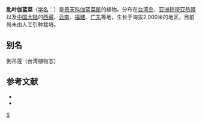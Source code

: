 {{Speciesbox 
| taxon = Kalanchoe spathulata
| authority = Poir. DC., 1799
}}

'''匙叶伽蓝菜'''（[[学名|学名]]：{{lang|la|''Kalanchoe spathulata''}}）是[[景天科|景天科]][[伽蓝菜属|伽蓝菜属]]的植物。分布在[[台湾岛|台湾岛]]、[[亚洲热带亚热带|亚洲热带亚热带]]以及[[中国大陆|中国大陆]]的[[西藏|西藏]]、[[云南|云南]]、[[福建|福建]]、[[广东|广东]]等地，生长于海拔2,000米的地区，目前尚未由人工引种栽培。

== 别名 ==
倒吊莲（台湾植物志）

== 参考文献 ==
<div class="references-small">
* {{cite web| url =http://www.bioinfo.cn/db05/KmzwSpecies.php?action=view&id=5681| title =匙叶伽蓝菜| work =《中国高等植物数据库全库》| publisher =中国科学院微生物研究所| author =昆明植物研究所| accessdate =2009-02-25| deadurl =yes| archiveurl =https://web.archive.org/web/20160305053351/http://www.bioinfo.cn/db05/KmzwSpecies.php?action=view&id=5681| archivedate =2016-03-05}}
* {{TaiBNET| zh=倒吊蓮 | id=204115 | binomial=Kalanchoe spathulata | authority=Poir. DC., 1799 | var= | accessdate=2013-01-24}}
</div>
{{Taxonbar|from=Q1722036}}

{{DEFAULTSORT:Kalanchoe spathulata}}
[[Category:伽蓝菜属|S]]


{{Crassulaceae-stub}}